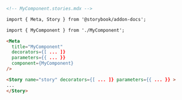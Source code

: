 ```md
<!-- MyComponent.stories.mdx -->

import { Meta, Story } from '@storybook/addon-docs';

import { MyComponent } from './MyComponent';

<Meta
  title="MyComponent"
  decorators={[ ... ]}
  parameters={{ ... }}
  component={MyComponent}
/>

<Story name="story" decorators={[ ... ]} parameters={{ ... }} >
...
</Story>
```